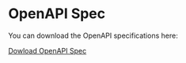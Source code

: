 # OpenAPI Spec

You can download the OpenAPI specifications here:
 
[Dowload OpenAPI Spec](https://api.artifactsmmo.com/openapi.json)   